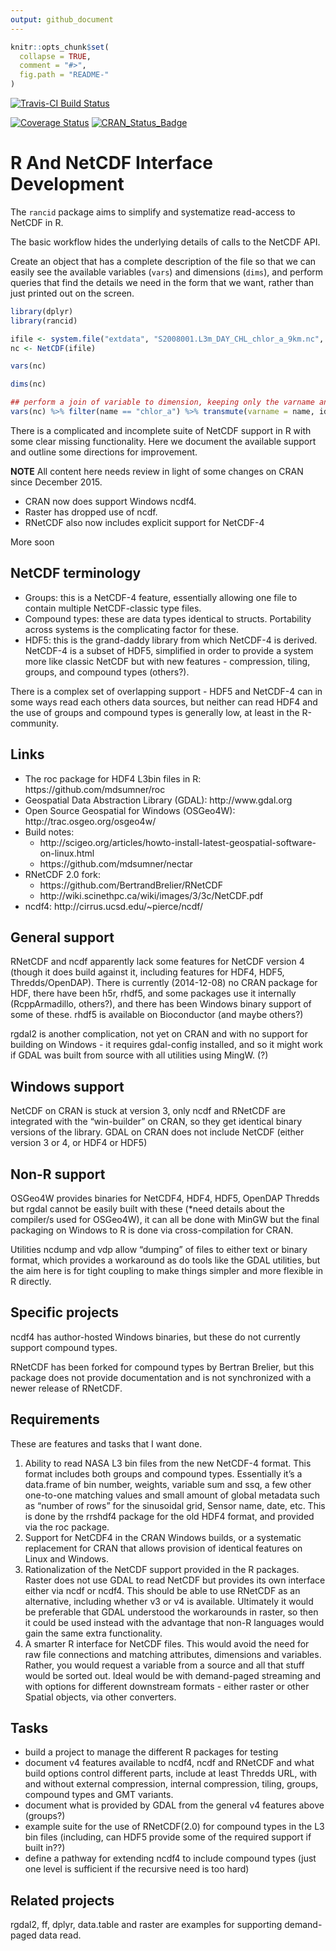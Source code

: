 ```yaml
---
output: github_document
---
```


<!-- README.md is generated from README.Rmd. Please edit that file -->

```r
knitr::opts_chunk$set(
  collapse = TRUE,
  comment = "#>",
  fig.path = "README-"
)
```

[![Travis-CI Build Status](https://travis-ci.org/mdsumner/rancid.svg?branch=master)](https://travis-ci.org/mdsumner/rancid)

[![Coverage Status](https://img.shields.io/codecov/c/github/mdsumner/rancid/master.svg)](https://codecov.io/github/mdsumner/rancid?branch=master)
[![CRAN_Status_Badge](http://www.r-pkg.org/badges/version/rancid)](https://cran.r-project.org/package=rancid)


# R And NetCDF Interface Development

The `rancid` package aims to simplify and systematize read-access to NetCDF in R. 

The basic workflow hides the underlying details of calls to the NetCDF API. 

Create an object that has a complete description of the file so that we can easily see the available variables (`vars`) and dimensions (`dims`), and perform queries that find the details we need in the form that we want, rather than just printed out on the screen. 

```r
library(dplyr)
library(rancid)

ifile <- system.file("extdata", "S2008001.L3m_DAY_CHL_chlor_a_9km.nc", package = "rancid")
nc <- NetCDF(ifile)
```


```r
vars(nc)

dims(nc)

## perform a join of variable to dimension, keeping only the varname and id
vars(nc) %>% filter(name == "chlor_a") %>% transmute(varname = name, id) %>%  inner_join(nc$vardim, "id") %>% inner_join(dims(nc), c("dimids" = "id"))
```
<!--
```r
We can use this to build tools for simplified access, maybe.
getvar3d <- function(filename, varname) {
  meta <- NetCDF(filename)
  v <- vars(meta) %>% filter(name == varname) 
  dd <- v %>% transmute(varname = name, id) %>%  inner_join(meta$vardim, "id") %>% inner_join(dims(meta), c("dimids" = "id")) ## order by v list
  typ <- list(float = numeric, double = numeric, int = integer)[[v$prec]]
  val <- typ(1)
  var <- array(val, c(dd$len, nrow(meta$file)))
  for (ii in seq(nrow(meta$file))) {
    var[,,ii] <- ncdf4::ncvar_get(ncdf4::open_nc(meta$file$filename[ii]), varname)
  }
  
}
```
-->

There is a complicated and incomplete suite of NetCDF support in R with some clear missing functionality. Here we document the available support and outline some directions for improvement. 


**NOTE** All content here needs review in light of some changes on CRAN since December 2015. 

* CRAN now does support Windows ncdf4. 
* Raster has dropped use of ncdf. 
* RNetCDF also now includes explicit support for NetCDF-4

More soon 


## NetCDF terminology

* Groups: this is a NetCDF-4 feature, essentially allowing one file to contain multiple NetCDF-classic type files. 
* Compound types:  these are data types identical to structs. Portability across systems is the complicating factor for these. 
* HDF5:  this is the grand-daddy library from which NetCDF-4 is derived. NetCDF-4 is a subset of HDF5, simplified in order to provide a system more like classic NetCDF but with new features - compression, tiling, groups, and compound types (others?). 

There is a complex set of overlapping support - HDF5 and NetCDF-4 can in some ways read each others data sources, but neither can read HDF4 and the use of groups and compound types is generally low, at least in the R-community. 


## Links

* The roc package for HDF4 L3bin files in R: https://github.com/mdsumner/roc
* Geospatial Data Abstraction Library (GDAL): http://www.gdal.org
* Open Source Geospatial for Windows (OSGeo4W): http://trac.osgeo.org/osgeo4w/
* Build notes: 
  + http://scigeo.org/articles/howto-install-latest-geospatial-software-on-linux.html 
  + https://github.com/mdsumner/nectar
* RNetCDF 2.0 fork: 
  + https://github.com/BertrandBrelier/RNetCDF 
  + http://wiki.scinethpc.ca/wiki/images/3/3c/NetCDF.pdf
* ncdf4: http://cirrus.ucsd.edu/~pierce/ncdf/


## General support



RNetCDF and ncdf apparently lack some features for NetCDF version 4 (though it does build against it, including features for HDF4, HDF5, Thredds/OpenDAP). 
There is currently (2014-12-08) no CRAN package for HDF, there have been h5r, rhdf5, and some packages use it internally (RcppArmadillo, others?), and there has been Windows binary support of some of these. rhdf5 is available on Bioconductor (and maybe others?)

rgdal2 is another complication, not yet on CRAN and with no support for building on Windows - it requires gdal-config installed, and so it might work if GDAL was built from source with all utilities using MingW. (?)

## Windows support 

NetCDF on CRAN is stuck at version 3, only ncdf and RNetCDF are integrated with the "win-builder" on CRAN, so they get identical binary versions of the library. GDAL on CRAN does not include NetCDF (either version 3 or 4, or HDF4 or HDF5)

## Non-R support

OSGeo4W provides binaries for NetCDF4, HDF4, HDF5, OpenDAP Thredds but rgdal cannot be easily built with these (*need details about the compiler/s used for OSGeo4W), it can all be done with MinGW but the final packaging on Windows to R is done via cross-compilation for CRAN. 

Utilities ncdump and vdp allow "dumping" of files to either text or binary format, which provides a workaround as do tools like the GDAL utilities, but the aim here is for tight coupling to make things simpler and more flexible in R directly. 

## Specific projects

ncdf4 has author-hosted Windows binaries, but these do not currently support compound types. 

RNetCDF has been forked for compound types by Bertran Brelier, but this package does not provide documentation and is not synchronized with a newer release of RNetCDF. 

## Requirements 

These are features and tasks that I want done. 

1. Ability to read NASA L3 bin files from the new NetCDF-4 format. This format includes both groups and compound types. Essentially it's a data.frame of bin number, weights, variable sum and ssq, a few other one-to-one matching values and small amount of global metadata such as "number of rows" for the sinusoidal grid, Sensor name, date, etc. This is done by the rrshdf4 package for the old HDF4 format, and provided via the roc package. 
2. Support for NetCDF4 in the CRAN Windows builds, or a systematic replacement for CRAN that allows provision of identical features on Linux and Windows. 
3. Rationalization of the NetCDF support provided in the R packages. Raster does not use GDAL to read NetCDF but provides its own interface either via ncdf or ncdf4. This should be able to use RNetCDF as an alternative, including whether v3 or v4 is available. Ultimately it would be preferable that GDAL understood the workarounds in raster, so then it could be used instead with the advantage that non-R languages would gain the same extra functionality. 
4. A smarter R interface for NetCDF files. This would avoid the need for raw file connections and matching attributes, dimensions and variables. Rather, you would request a variable from a source and all that stuff would be sorted out. Ideal would be with demand-paged streaming and with options for different downstream formats - either raster or other Spatial objects, via other converters. 

## Tasks

- build a project to manage the different R packages for testing 
- document v4 features available to ncdf4, ncdf and RNetCDF and what build options control different parts, include at least Thredds URL, with and without external compression, internal compression, tiling, groups, compound types and GMT variants. 
- document what is provided by GDAL from the general v4 features above (groups?)
- example suite for the use of RNetCDF(2.0) for compound types in the L3 bin files (including, can HDF5 provide some of the required support if built in??)
- define a pathway for extending ncdf4 to include compound types (just one level is sufficient if the recursive need is too hard)



## Related projects

rgdal2, ff, dplyr, data.table and raster are examples for supporting demand-paged data read. 

